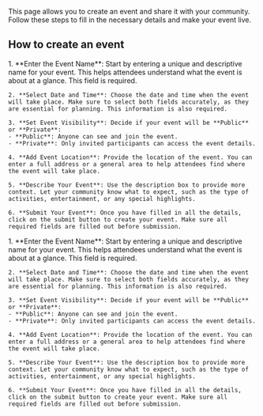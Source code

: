 
This page allows you to create an event and share it with your community. Follow these steps to fill in the necessary details and make your event live.



## How to create an event
<Tabs>
  <Tab title="Web">
    1. **Enter the Event Name**: Start by entering a unique and descriptive name for your event. This helps attendees understand what the event is about at a glance. This field is required.

    2. **Select Date and Time**: Choose the date and time when the event will take place. Make sure to select both fields accurately, as they are essential for planning. This information is also required.

    3. **Set Event Visibility**: Decide if your event will be **Public** or **Private**:
    - **Public**: Anyone can see and join the event.
    - **Private**: Only invited participants can access the event details.

    4. **Add Event Location**: Provide the location of the event. You can enter a full address or a general area to help attendees find where the event will take place.

    5. **Describe Your Event**: Use the description box to provide more context. Let your community know what to expect, such as the type of activities, entertainment, or any special highlights.

    6. **Submit Your Event**: Once you have filled in all the details, click on the submit button to create your event. Make sure all required fields are filled out before submission.
  </Tab>
  <Tab title="App">
        1. **Enter the Event Name**: Start by entering a unique and descriptive name for your event. This helps attendees understand what the event is about at a glance. This field is required.

    2. **Select Date and Time**: Choose the date and time when the event will take place. Make sure to select both fields accurately, as they are essential for planning. This information is also required.

    3. **Set Event Visibility**: Decide if your event will be **Public** or **Private**:
    - **Public**: Anyone can see and join the event.
    - **Private**: Only invited participants can access the event details.

    4. **Add Event Location**: Provide the location of the event. You can enter a full address or a general area to help attendees find where the event will take place.

    5. **Describe Your Event**: Use the description box to provide more context. Let your community know what to expect, such as the type of activities, entertainment, or any special highlights.

    6. **Submit Your Event**: Once you have filled in all the details, click on the submit button to create your event. Make sure all required fields are filled out before submission.
  </Tab>

</Tabs>
